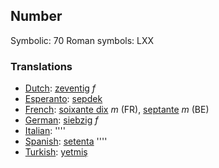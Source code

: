 ==Number==

Symbolic: 70
Roman symbols: LXX

===Translations===

*[[Dutch]]: [[zeventig]] ''f''
*[[Esperanto]]: [[sepdek]]
*[[French]]: [[soixante dix]] ''m'' (FR), [[septante]] ''m'' (BE)
*[[German]]: [[siebzig]] ''f''
*[[Italian]]: [[]] ''''
*[[Spanish]]: [[setenta]] ''''
*[[Turkish]]: [[yetmiş]]